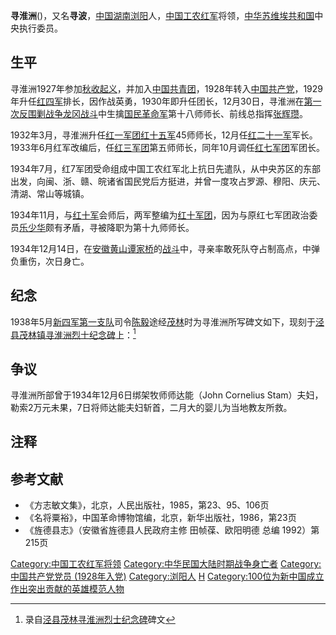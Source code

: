 '''寻淮洲'''({{bd|1912年|8月29日|1934年|12月15日|catIdx=X寻}})，又名'''寻波'''，[[中国|中国]][[湖南|湖南]][[浏阳|浏阳]]人，[[中国工农红军|中国工农红军]]将领，[[中华苏维埃共和国|中华苏维埃共和国]]中央执行委员。

==生平==
寻淮洲1927年参加[[秋收起义|秋收起义]]，并加入[[中国共青团|中国共青团]]，1928年转入[[中国共产党|中国共产党]]，1929年升任[[红四军_(红一方面军)|红四军]]排长，因作战英勇，1930年即升任团长，12月30日，寻淮洲在[[第一次反围剿战争|第一次反围剿战争]][[龙冈战斗|龙冈战斗]]中生擒[[国民革命军|国民革命军]]第十八师师长、前线总指挥[[张辉瓒|张辉瓒]]。

1932年3月，寻淮洲升任[[红一军团|红一军团]][[红十五军|红十五军]]45师师长，12月任[[红二十一军|红二十一军]]军长。1933年6月红军改编后，任[[红三军团|红三军团]]第五师师长，同年10月调任[[红七军团|红七军团]]军团长。

1934年7月，红7军团受命组成中国工农红军北上抗日先遣队，从中央苏区的东部出发，向闽、浙、赣、皖诸省国民党后方挺进，并曾一度攻占罗源、穆阳、庆元、清湖、常山等城镇。

1934年11月，与[[红十军|红十军]]会师后，两军整编为[[红十军团|红十军团]]，因为与原红七军团政治委员[[乐少华|乐少华]]颇有矛盾，寻被降职为第十九师师长。

1934年12月14日，在[[安徽|安徽]][[黄山|黄山]][[谭家桥|谭家桥]]的[[谭家桥战役|战斗]]中，寻亲率敢死队夺占制高点，中弹负重伤，次日身亡。

==纪念==
1938年5月[[新四军第一支队|新四军第一支队]]司令[[陈毅|陈毅]]途经[[茂林镇_(涇縣)|茂林]]时为寻淮洲所写碑文如下，现刻于[[泾县|泾县]][[茂林镇_(涇縣)|茂林镇]][[寻淮洲烈士纪念碑|寻淮洲烈士纪念碑]]上：<ref>录自[[泾县|泾县]][[茂林鎮_(涇縣)|茂林]][[寻淮洲烈士纪念碑|寻淮洲烈士纪念碑]]碑文</ref>

{{引用|寻淮洲同志，[[湖南|湖南]][[浏阳|浏阳]]人，农家子，参加民十五年到十七年[[大革命|中国大革命]]，由[[农民自卫军|农民自卫军]]追随[[毛泽东|毛泽东]]同志转入[[红四军_(红一方面军)|红军第四军]]，任战斗员排连营长之职，屡功晋升至红七军军团长。民国二十三年冬，随[[方志敏|方志敏]]同志率[[中国工农红军抗日先遣队|抗日先遣队]]转战[[皖南|皖南]][[谭家桥战役|谭家桥之役]]负伤，至[[茂林镇_(涇縣)|茂林镇]]伤重不救身死。寻同志为红军青年将校，以游击战斗称著。毕生为革命利益、民族利益牺牲到底，在足为抗日战士之楷模。民二十七年夏，[[新四军|新四军]]出发东线杀敌，道经茂林，为修治墓道立碑以示不忘，且为完成其遗志而奋斗。目前抗日斗争已成为全国人民之神圣事业，国共两党由过去对立变为亲密合作一致对外，前线战局日益开展，全部胜利可期，中华民族独立解放之基础已奠，谨以此告慰寻同志。新四军全体指战员应更进一步以东线胜利、驱逐日寇回答先烈，庶几无愧。

<br>[[陈毅|陈毅]]谨志
<br>[[新四军第一支队|新四军第一支队]]全体指战员敬立
<br>中华民国二十七年五月十五日

}}

==争议==
{{main|师达能夫妇}}
寻淮洲所部曾于1934年12月6日绑架牧师师达能（John Cornelius Stam）夫妇，勒索2万元未果，7日将师达能夫妇斩首，二月大的婴儿为当地教友所救。
==注释==
{{Reflist}}

==参考文献==
*《方志敏文集》，北京，人民出版社，1985，第23、95、106页
*《名将粟裕》，中国革命博物馆编，北京，新华出版社，1986，第23页
*《旌德县志》（安徽省旌德县人民政府主修 田帧葆、欧阳明德 总编 1992）第215页

{{DEFAULTSORT:X}}
[[Category:中国工农红军将领|Category:中国工农红军将领]]
[[Category:中华民国大陆时期战争身亡者|Category:中华民国大陆时期战争身亡者]]
[[Category:中国共产党党员_(1928年入党)|Category:中国共产党党员 (1928年入党)]]
[[Category:浏阳人|Category:浏阳人]]
[[Category:寻姓|H]]
[[Category:100位为新中国成立作出突出贡献的英雄模范人物|Category:100位为新中国成立作出突出贡献的英雄模范人物]]
